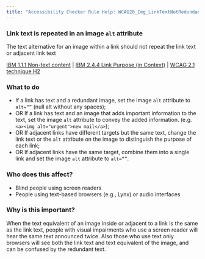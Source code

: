 ```yaml
---
title: "Accessibility Checker Rule Help: WCAG20_Img_LinkTextNotRedundant"
---
```


<div className="toolHelp">
<Row>
<Column colLg={11} colMd={5} colSm={4} className="toolMain">

<div id="locLevel"></div>

### Link text is repeated in an image `alt` attribute
 The text alternative for an image within a link should not repeat the link text or adjacent link text

[IBM 1.1.1 Non-text content](http://www.ibm.com/able/guidelines/ci162/non_text_content.html) | [IBM 2.4.4 Link Purpose (in Context)](https://www.ibm.com/able/guidelines/ci162/link_purpose.html) | [WCAG 2.1 technique H2](https://www.w3.org/TR/WCAG20-TECHS/H2.html)

<div id="locSnippet"></div>

### What to do

* If a link has text and a redundant image, set the image `alt` attribute to `alt=“”` (null alt without any spaces);
* OR If a link has text and an image that adds important information to the text, set the image `alt` attribute to convey the added information.
  (e.g. `<a><img alt="urgent">new mail</a>`);
* OR If adjacent links have different targets but the same text, change the link text or the `alt` attribute on the image to distinguish the purpose of each link;
* OR If adjacent links have the same target, combine them into a single link and set the image `alt` attribute to `alt=“”`.



</Column>
<Column colLg={5} colMd={3} colSm={4} className="toolLeft">

### Who does this affect?

* Blind people using screen readers
* People using text-based browsers (e.g., Lynx) or audio interfaces

### Why is this important?

When the text equivalent of an image inside or adjacent to a link is the same as the link text, people with visual impairments who use a screen reader will hear the same text announced twice. Also those who use text only browsers will see both the link text and text equivalent of the image, and can be confused by the redundant text.

</Column>
</Row>
</div>
